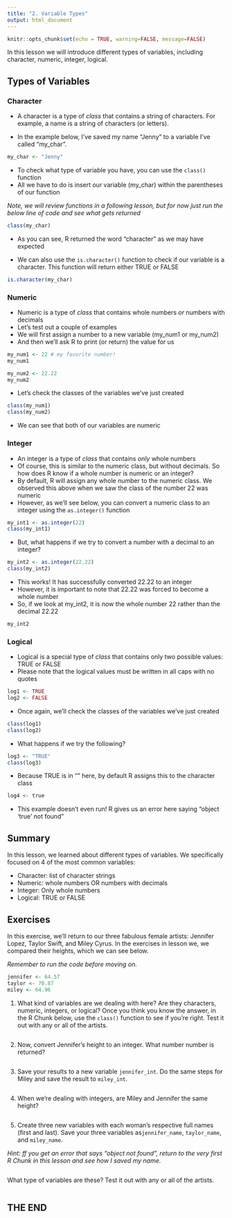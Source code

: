 ```yaml
---
title: "2. Variable Types"
output: html_document
---
```


```r
knitr::opts_chunk$set(echo = TRUE, warning=FALSE, message=FALSE)
```

In this lesson we will introduce different types of variables, including character, numeric, integer, logical. 

## Types of Variables

### Character

- A character is a type of *class* that contains a string of characters. For example, a name is a string of characters (or letters).

- In the example below, I've saved my name "Jenny" to a variable I've called "my_char".

```r
my_char <- "Jenny"
```

- To check what type of variable you have, you can use the `class()` function
- All we have to do is insert our variable (my_char) within the parentheses of our function

*Note, we will review functions in a following lesson, but for now just run the below line of code and see what gets returned*

```r
class(my_char)
```

- As you can see, R returned the word "character" as we may have expected

- We can also use the `is.character()` function to check if our variable is a character. This function will return either TRUE or FALSE

```r
is.character(my_char)
```

### Numeric

- Numeric is a type of *class* that contains whole numbers *or* numbers with decimals
- Let's test out a couple of examples 
- We will first assign a number to a new variable (my_num1 or my_num2)
- And then we'll ask R to print (or return) the value for us

```r
my_num1 <- 22 # my favorite number!
my_num1 

my_num2 <- 22.22
my_num2
```

- Let's check the classes of the variables we've just created

```r
class(my_num1)
class(my_num2)
```

- We can see that both of our variables are numeric

### Integer

- An integer is a type of *class* that contains *only* whole numbers 
- Of course, this is similar to the numeric class, but without decimals. So how does R know if a whole number is numeric or an integer?
- By default, R will assign any whole number to the numeric class. We observed this above when we saw the class of the number 22 was numeric
- However, as we'll see below, you can convert a numeric class to an integer using the `as.integer()` function

```r
my_int1 <- as.integer(22)
class(my_int1)
```

- But, what happens if we try to convert a number with a decimal to an integer?

```r
my_int2 <- as.integer(22.22)
class(my_int2)
```

- This works! It has successfully converted 22.22 to an integer
- However, it is important to note that 22.22 was forced to become a whole number
- So, if we look at my_int2, it is now the whole number 22 rather than the decimal 22.22

```r
my_int2
```

### Logical

- Logical is a special type of *class* that contains only two possible values: TRUE or FALSE
- Please note that the logical values must be written in all caps with no quotes

```r
log1 <- TRUE
log2 <- FALSE
```

- Once again, we'll check the classes of the variables we've just created

```r
class(log1)
class(log2)
```

- What happens if we try the following?

```r
log3 <- "TRUE"
class(log3)
```

- Because TRUE is in "" here, by default R assigns this to the character class

```r
log4 <- true
```

- This example doesn't even run! R gives us an error here saying "object 'true' not found"

## Summary

In this lesson, we learned about different types of variables. We specifically focused on 4 of the most common variables:

- Character: list of character strings 
- Numeric: whole numbers OR numbers with decimals
- Integer: Only whole numbers
- Logical: TRUE or FALSE

## Exercises

In this exercise, we'll return to our three fabulous female artists: Jennifer Lopez, Taylor Swift, and Miley Cyrus. In the exercises in lesson we, we compared their heights, which we can see below. 

*Remember to run the code before moving on.*

```r
jennifer <- 64.57
taylor <- 70.87
miley <- 64.96
```

1. What kind of variables are we dealing with here? Are they characters, numeric, integers, or logical? Once you think you know the answer, in the R Chunk below, use the `class()` function to see if you're right. Test it out with any or all of the artists. 

```r

```

2. Now, convert Jennifer's height to an integer. What number number is returned? 

```r

```

3. Save your results to a new variable `jennifer_int`. Do the same steps for Miley and save the result to `miley_int`. 

```r

```

4. When we're dealing with integers, are Miley and Jennifer the same height?

```r

```

5. Create three new variables with each woman's respective full names (first and last). Save your three variables as`jennifer_name`, `taylor_name`, and `miley_name`. 

*Hint: ff you get an error that says "object not found", return to the very first R Chunk in this lesson and see how I saved my name.*

```r

```

What type of variables are these? Test it out with any or all of the artists. 

```r

```


## THE END 